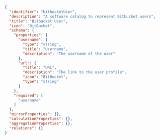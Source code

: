 ```json showLineNumbers
{
  "identifier": "bitbucketUser",
  "description": "A software catalog to represent Bitbucket users",
  "title": "Bitbucket User",
  "icon": "BitBucket",
  "schema": {
    "properties": {
      "username": {
        "type": "string",
        "title": "Username",
        "description": "The username of the user"
      },
      "url": {
        "title": "URL",
        "description": "The link to the user profile",
        "icon": "BitBucket",
        "type": "string"
      }
    },
    "required": [
      "username"
    ]
  },
  "mirrorProperties": {},
  "calculationProperties": {},
  "aggregationProperties": {},
  "relations": {}
}
```
